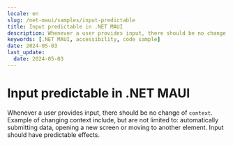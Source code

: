 ```yaml
---
locale: en
slug: /net-maui/samples/input-predictable
title: Input predictable in .NET MAUI
description: Whenever a user provides input, there should be no change of context.
keywords: [.NET MAUI, accessibility, code sample]
date: 2024-05-03
last_update:
  date: 2024-05-03
---
```


# Input predictable in .NET MAUI

Whenever a user provides input, there should be no change of `context`. Example of changing context include, but are not limited to: automatically submitting data, opening a new screen or moving to another element. Input should have predictable effects.

<CodeSample id="input-predictable" platform="net-maui" locale="en"/>
